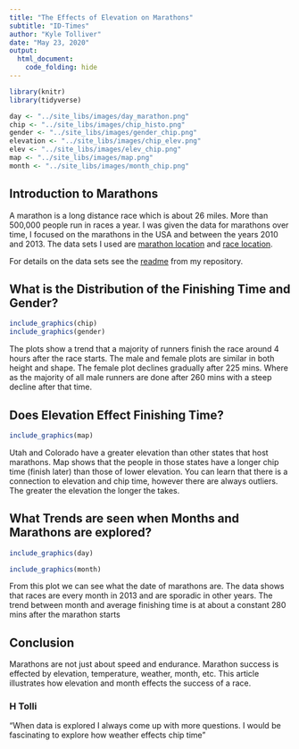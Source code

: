 ```yaml
---
title: "The Effects of Elevation on Marathons"
subtitle: "ID-Times"
author: "Kyle Tolliver"
date: "May 23, 2020"
output:
  html_document:
    code_folding: hide
---
```


```r
library(knitr)
library(tidyverse)
```

```r
day <- "../site_libs/images/day_marathon.png"
chip <- "../site_libs/images/chip_histo.png"
gender <- "../site_libs/images/gender_chip.png"
elevation <- "../site_libs/images/chip_elev.png"
elev <- "../site_libs/images/elev_chip.png"
map <- "../site_libs/images/map.png"
month <- "../site_libs/images/month_chip.png"
```

## Introduction to Marathons

<!-- Begin your story in this section. What might your local community want to know about marathons? Include a small table of data summaries as part of this section.  You don’t have to follow the order listed below but should include each of the plots listed below. -->

A marathon is a long distance race which is about 26 miles. More than 500,000 people run in races a year. I was given the data for marathons over time, I focused on the marathons in the USA and between the years 2010 and 2013. The data sets I used are [marathon location](https://github.com/kctolli/CSE150/blob/master/data4/marathons/marathon_location_data4.xlsx?raw=true) and [race location](https://github.com/kctolli/CSE150/blob/master/data4/marathons/race_location_data4.xlsx?raw=true).

For details on the data sets see the [readme](https://github.com/kctolli/CSE150/blob/master/data4/marathons/Readme.md) from my repository. 

## What is the Distribution of the Finishing Time and Gender?
<!-- ## Variable Graphic  -->

<!-- Include a variable graphic (chip time) in this section and discuss it in your article. -->

<!-- ## Normal Distributions -->

<!-- Include a graphic in this section and use it to introduce your community to normal distributions. -->

```r
include_graphics(chip)
include_graphics(gender)
```

The plots show a trend that a majority of runners finish the race around 4 hours after the race starts. The male and female plots are similar in both height and shape. The female plot declines gradually after 225 mins. Where as the majority of all male runners are done after 260 mins with a steep decline after that time.

## Does Elevation Effect Finishing Time?

<!-- ## Spatial Graphic -->

<!-- Include a spatial graphic in this section and discuss it in your article. What does it teach us about marathons? Why is it interesting? -->
<!--
```r
include_graphics(elevation)
include_graphics(elev)
```
-->

```r
include_graphics(map)
```

Utah and Colorado have a greater elevation than other states that host marathons. Map shows that the people in those states have a longer chip time (finish later) than those of lower elevation. You can learn that there is a connection to elevation and chip time, however there are always outliers. The greater the elevation the longer the takes. 

## What Trends are seen when Months and Marathons are explored? 
<!-- ## Temporal Graphic -->

<!-- Include a temporal graphic in this section and discuss it in your article. -->

```r
include_graphics(day)
```

```r
include_graphics(month)
```

From this plot we can see what the date of marathons are. The data shows that races are every month in 2013 and are sporadic in other years. The trend between month and average finishing time is at about a constant 280 mins after the marathon starts

## Conclusion

<!-- Wrap up your article -->

Marathons are not just about speed and endurance. Marathon success is effected by elevation, temperature, weather, month, etc. This article illustrates how elevation and month effects the success of a race.    

### H Tolli

<!-- Include a quote from a reader. -->

"When data is explored I always come up with more questions. I would be fascinating to explore how weather effects chip time"